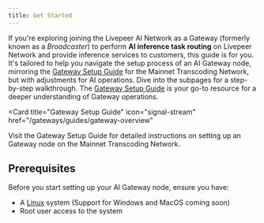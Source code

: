 ```yaml
---
title: Get Started
---
```


If you're exploring joining the Livepeer AI Network as a Gateway (formerly known as a
_Broadcaster_) to perform **AI inference task routing** on Livepeer Network
and provide inference services to customers, this guide is for you. It's
tailored to help you navigate the setup process of an AI Gateway node, mirroring
the [Gateway Setup Guide](/gateways/guides/gateway-overview) for the Mainnet
Transcoding Network, but with adjustments for AI operations. Dive into the
subpages for a step-by-step walkthrough. The
[Gateway Setup Guide](/gateways/guides/gateway-overview) is your go-to resource
for a deeper understanding of Gateway operations.

<Card
  title="Gateway Setup Guide"
  icon="signal-stream"
  href="/gateways/guides/gateway-overview"
>
  Visit the Gateway Setup Guide for detailed instructions on setting up an
  Gateway node on the Mainnet Transcoding Network.
</Card>

## Prerequisites

Before you start setting up your AI Gateway node, ensure you have:

- A [Linux](https://ubuntu.com/download/desktop) system (Support for Windows and
  MacOS coming soon)
- Root user access to the system
